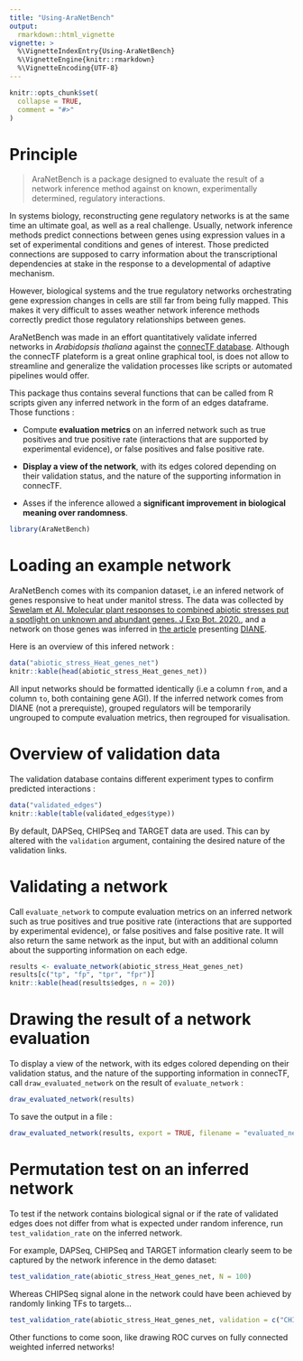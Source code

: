 ---
title: "Using-AraNetBench"
output: 
  rmarkdown::html_vignette
vignette: >
  %\VignetteIndexEntry{Using-AraNetBench}
  %\VignetteEngine{knitr::rmarkdown}
  %\VignetteEncoding{UTF-8}
---

```{r, include = FALSE}
knitr::opts_chunk$set(
  collapse = TRUE,
  comment = "#>"
)
```



# Principle 

> AraNetBench is a package designed to evaluate the result of a network inference method against on known, experimentally determined, regulatory interactions.

In systems biology, reconstructing gene regulatory networks is at the same time an ultimate goal, as well as a real challenge. Usually, network inference methods predict connections between genes using expression values in a set of experimental conditions and genes of interest. Those predicted connections are supposed to carry information about the transcriptional dependencies at stake in the response to a developmental of adaptive mechanism. 

However, biological systems and the true regulatory networks orchestrating gene expression changes in cells are still far from being fully mapped. This makes it very difficult to asses weather network inference methods correctly predict those regulatory relationships between genes.

AraNetBench was made in an effort quantitatively validate inferred networks in *Arabidopsis thaliana* against the [connecTF database](https://connectf.org/). Although the connecTF plateform is a great online graphical tool, is does not allow to streamline and generalize the validation processes like scripts or automated pipelines would offer.

This package thus contains several functions that can be called from R scripts given any inferred network in the form of an edges dataframe. Those functions :

+ Compute **evaluation metrics** on an inferred network such as true positives and true positive rate (interactions that are supported by experimental evidence), or false positives and false positive rate.

+ **Display a view of the network**, with its edges colored depending on their validation status, and the nature of the supporting information in connecTF.

+ Asses if the inference allowed a **significant improvement in biological meaning over randomness**.

```{r setup}
library(AraNetBench)
```

# Loading an example network

AraNetBench comes with its companion dataset, i.e an infered network of genes responsive to heat under manitol stress. The data was collected by [Sewelam et Al. Molecular plant responses to combined abiotic stresses put a spotlight on unknown and abundant genes. J Exp Bot. 2020.](https://pubmed.ncbi.nlm.nih.gov/32442250/), and a network on those genes was inferred in [the article](https://bmcgenomics.biomedcentral.com/articles/10.1186/s12864-021-07659-2) presenting [DIANE](https://oceanecsn.github.io/DIANE/).

Here is an overview of this infered network :


```{r}
data("abiotic_stress_Heat_genes_net")
knitr::kable(head(abiotic_stress_Heat_genes_net))
```

All input networks should be formatted identically (i.e a column `from`, and a column `to`, both containing gene AGI). If the inferred network comes from DIANE (not a prerequiste), grouped regulators will be temporarily ungrouped to compute evaluation metrics, then regrouped for visualisation.

# Overview of validation data

The validation database contains different experiment types to confirm predicted interactions :

```{r}
data("validated_edges")
knitr::kable(table(validated_edges$type))
```

By default, DAPSeq, CHIPSeq and TARGET data are used.
This can by altered with the `validation` argument, containing the desired nature of the validation links.

# Validating a network

Call `evaluate_network` to compute evaluation metrics on an inferred network such as true positives and true positive rate (interactions that are supported by experimental evidence), or false positives and false positive rate. It will also return the same network as the input, but with an additional column about the supporting information on each edge.



```{r}
results <- evaluate_network(abiotic_stress_Heat_genes_net)
results[c("tp", "fp", "tpr", "fpr")]
knitr::kable(head(results$edges, n = 20))
```



# Drawing the result of a network evaluation


To display a view of the network, with its edges colored depending on their validation status, and the nature of the supporting information in connecTF, call `draw_evaluated_network` on the result of `evaluate_network` :


```{r, fig.width=10, fig.height=10, warning=FALSE}
draw_evaluated_network(results)
```

To save the output in a file :

```{r, eval=FALSE, warning=FALSE}
draw_evaluated_network(results, export = TRUE, filename = "evaluated_network.png")
```


# Permutation test on an inferred network 

To test if the network contains biological signal or if the rate of validated edges does not differ from what is expected under random inference, run `test_validation_rate` on the inferred network.

For example, DAPSeq, CHIPSeq and TARGET information clearly seem to be captured by the network inference in the demo dataset: 

```{r, fig.width=8, fig.height=6}
test_validation_rate(abiotic_stress_Heat_genes_net, N = 100)
```

Whereas CHIPSeq signal alone in the network could have been achieved by randomly linking TFs to targets...

```{r, fig.width=8, fig.height=6}
test_validation_rate(abiotic_stress_Heat_genes_net, validation = c("CHIPSeq"), N = 100)
```


Other functions to come soon, like drawing ROC curves on fully connected weighted inferred networks! 